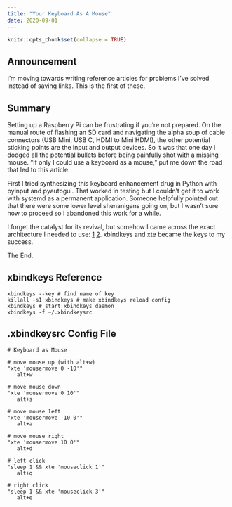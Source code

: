```yaml
---
title: "Your Keyboard As A Mouse"
date: 2020-09-01
---
```


```r
knitr::opts_chunk$set(collapse = TRUE)
```

## Announcement

I'm moving towards writing reference articles for problems I've solved instead of saving links. This is the first of these.

## Summary

Setting up a Raspberry Pi can be frustrating if you're not prepared. On the manual route of flashing an SD card and navigating the alpha soup of cable connectors (USB Mini, USB C, HDMI to Mini HDMI), the other potential sticking points are the input and output devices. So it was that one day I dodged all the potential bullets before being painfully shot with a missing mouse. "If only I could use a keyboard as a mouse," put me down the road that led to this article.

First I tried synthesizing this keyboard enhancement drug in Python with pyinput and pyautogui. That worked in testing but I couldn't get it to work with systemd as a permanent application. Someone helpfully pointed out that there were some lower level shenanigans going on, but I wasn't sure how to proceed so I abandoned this work for a while.

I forget the catalyst for its revival, but somehow I came across the exact architecture I needed to use: [1](http://xahlee.info/linux/linux_xbindkeys_tutorial.html) [2](https://anton.logvinenko.site/en/blog/emulation-of-mouse-movements-and-keystrokes.html). xbindkeys and xte became the keys to my success. 

The End.

## xbindkeys Reference

```
xbindkeys --key # find name of key
killall -s1 xbindkeys # make xbindkeys reload config
xbindkeys # start xbindkeys daemon
xbindkeys -f ~/.xbindkeysrc
```

## .xbindkeysrc Config File

```
# Keyboard as Mouse

# move mouse up (with alt+w)
"xte 'mousermove 0 -10'"
   alt+w

# move mouse down
"xte 'mousermove 0 10'"
   alt+s

# move mouse left
"xte 'mousermove -10 0'"
   alt+a

# move mouse right
"xte 'mousermove 10 0'"
   alt+d

# left click
"sleep 1 && xte 'mouseclick 1'"
   alt+q

# right click
"sleep 1 && xte 'mouseclick 3'"
   alt+e

```